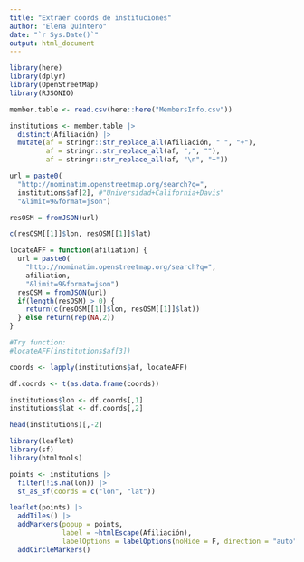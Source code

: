 ```yaml
---
title: "Extraer coords de instituciones"
author: "Elena Quintero"
date: "`r Sys.Date()`"
output: html_document
---
```


```r
library(here)
library(dplyr)
library(OpenStreetMap)
library(RJSONIO)
```


```r
member.table <- read.csv(here::here("MembersInfo.csv"))
```

```r
institutions <- member.table |> 
  distinct(Afiliación) |> 
  mutate(af = stringr::str_replace_all(Afiliación, " ", "+"),
         af = stringr::str_replace_all(af, ",", ""),
         af = stringr::str_replace_all(af, "\n", "+"))
```

```r
url = paste0(
  "http://nominatim.openstreetmap.org/search?q=",
  institutions$af[2], #"Universidad+California+Davis"
  "&limit=9&format=json")

resOSM = fromJSON(url)

c(resOSM[[1]]$lon, resOSM[[1]]$lat)
```

```r
locateAFF = function(afiliation) {
  url = paste0(
    "http://nominatim.openstreetmap.org/search?q=",
    afiliation,
    "&limit=9&format=json")
  resOSM = fromJSON(url)
  if(length(resOSM) > 0) {
    return(c(resOSM[[1]]$lon, resOSM[[1]]$lat))
  } else return(rep(NA,2)) 
}

#Try function:
#locateAFF(institutions$af[3])

coords <- lapply(institutions$af, locateAFF)

df.coords <- t(as.data.frame(coords))

institutions$lon <- df.coords[,1]
institutions$lat <- df.coords[,2]

head(institutions)[,-2]
```

```r
library(leaflet)
library(sf)
library(htmltools)

points <- institutions |> 
  filter(!is.na(lon)) |> 
  st_as_sf(coords = c("lon", "lat"))

leaflet(points) |> 
  addTiles() |> 
  addMarkers(popup = points, 
             label = ~htmlEscape(Afiliación),
             labelOptions = labelOptions(noHide = F, direction = "auto")) |> 
  addCircleMarkers()
  
```


